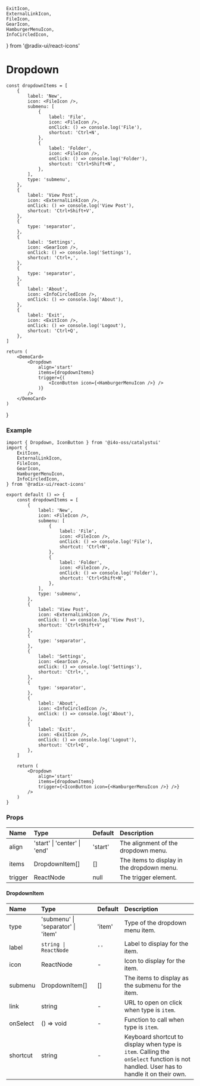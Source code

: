 	ExitIcon,
	ExternalLinkIcon,
	FileIcon,
	GearIcon,
	HamburgerMenuIcon,
	InfoCircledIcon,
} from '@radix-ui/react-icons'

# Dropdown

    const dropdownItems = [
		{
			label: 'New',
			icon: <FileIcon />,
			submenu: [
				{
					label: 'File',
					icon: <FileIcon />,
					onClick: () => console.log('File'),
					shortcut: 'Ctrl+N',
				},
				{
					label: 'Folder',
					icon: <FileIcon />,
					onClick: () => console.log('Folder'),
					shortcut: 'Ctrl+Shift+N',
				},
			],
			type: 'submenu',
    	},
        {
    		label: 'View Post',
	        icon: <ExternalLinkIcon />,
	        onClick: () => console.log('View Post'),
	        shortcut: 'Ctrl+Shift+V',
        },
	    {
		    type: 'separator',
	    },
        {
    		label: 'Settings',
	        icon: <GearIcon />,
	        onClick: () => console.log('Settings'),
	        shortcut: 'Ctrl+,',
		},
		{
			type: 'separator',
        },
	    {
		    label: 'About',
		    icon: <InfoCircledIcon />,
		    onClick: () => console.log('About'),
	    },
	    {
		    label: 'Exit',
		    icon: <ExitIcon />,
		    onClick: () => console.log('Logout'),
		    shortcut: 'Ctrl+Q',
	    },
    ]

    return (
        <DemoCard>
    	    <Dropdown
    	        align='start'
    	        items={dropdownItems}
    	        trigger={(
    				<IconButton icon={<HamburgerMenuIcon />} />
    	        )}
            />
        </DemoCard>
    )

}

<DropdownMenu />

### Example

```tsx
import { Dropdown, IconButton } from '@i4o-oss/catalystui'
import {
	ExitIcon,
	ExternalLinkIcon,
	FileIcon,
	GearIcon,
	HamburgerMenuIcon,
	InfoCircledIcon,
} from '@radix-ui/react-icons'

export default () => {
	const dropdownItems = [
		{
			label: 'New',
			icon: <FileIcon />,
			submenu: [
				{
					label: 'File',
					icon: <FileIcon />,
					onClick: () => console.log('File'),
					shortcut: 'Ctrl+N',
				},
				{
					label: 'Folder',
					icon: <FileIcon />,
					onClick: () => console.log('Folder'),
					shortcut: 'Ctrl+Shift+N',
				},
			],
			type: 'submenu',
		},
		{
			label: 'View Post',
			icon: <ExternalLinkIcon />,
			onClick: () => console.log('View Post'),
			shortcut: 'Ctrl+Shift+V',
		},
		{
			type: 'separator',
		},
		{
			label: 'Settings',
			icon: <GearIcon />,
			onClick: () => console.log('Settings'),
			shortcut: 'Ctrl+,',
		},
		{
			type: 'separator',
		},
		{
			label: 'About',
			icon: <InfoCircledIcon />,
			onClick: () => console.log('About'),
		},
		{
			label: 'Exit',
			icon: <ExitIcon />,
			onClick: () => console.log('Logout'),
			shortcut: 'Ctrl+Q',
		},
	]

	return (
		<Dropdown
			align='start'
			items={dropdownItems}
			trigger={<IconButton icon={<HamburgerMenuIcon />} />}
		/>
	)
}
```

### Props

| Name    | Type                         | Default | Description                                |
| :------ | :--------------------------- | :------ | :----------------------------------------- |
| align   | 'start' \| 'center' \| 'end' | 'start' | The alignment of the dropdown menu.        |
| items   | DropdownItem[]               | []      | The items to display in the dropdown menu. |
| trigger | ReactNode                    | null    | The trigger element.                       |

#### DropdownItem

| Name     | Type                               | Default | Description                                                                                                                           |
| :------- | :--------------------------------- | :------ | :------------------------------------------------------------------------------------------------------------------------------------ |
| type     | 'submenu' \| 'separator' \| 'item' | 'item'  | Type of the dropdown menu item.                                                                                                       |
| label    | `string \| ReactNode`              | `''`    | Label to display for the item.                                                                                                        |
| icon     | ReactNode                          | -       | Icon to display for the item.                                                                                                         |
| submenu  | DropdownItem[]                     | []      | The items to display as the submenu for the item.                                                                                     |
| link     | string                             | -       | URL to open on click when type is `item`.                                                                                             |
| onSelect | () => void                         | -       | Function to call when type is `item`.                                                                                                 |
| shortcut | string                             | -       | Keyboard shortcut to display when type is `item`. Calling the `onSelect` function is not handled. User has to handle it on their own. |

